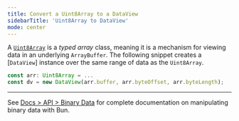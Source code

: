 ```yaml
---
title: Convert a Uint8Array to a DataView
sidebarTitle: 'Uint8Array to DataView'
mode: center
---
```


A [`Uint8Array`](https://developer.mozilla.org/en-US/docs/Web/JavaScript/Reference/Global_Objects/Uint8Array) is a _typed array_ class, meaning it is a mechanism for viewing data in an underlying `ArrayBuffer`. The following snippet creates a [`DataView`] instance over the same range of data as the `Uint8Array`.

```ts
const arr: Uint8Array = ...
const dv = new DataView(arr.buffer, arr.byteOffset, arr.byteLength);
```

---

See [Docs > API > Binary Data](https://bun.com/docs/api/binary-data#conversion) for complete documentation on manipulating binary data with Bun.
